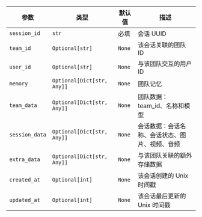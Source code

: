 | 参数 | 类型 | 默认值 | 描述 |
|-----------|------|---------|-------------|
| `session_id` | `str` | 必填 | 会话 UUID |
| `team_id` | `Optional[str]` | `None` | 该会话关联的团队 ID |
| `user_id` | `Optional[str]` | `None` | 与该团队交互的用户 ID |
| `memory` | `Optional[Dict[str, Any]]` | `None` | 团队记忆 |
| `team_data` | `Optional[Dict[str, Any]]` | `None` | 团队数据：team_id、名称和模型 |
| `session_data` | `Optional[Dict[str, Any]]` | `None` | 会话数据：会话名称、会话状态、图片、视频、音频 |
| `extra_data` | `Optional[Dict[str, Any]]` | `None` | 与该团队关联的额外存储数据 |
| `created_at` | `Optional[int]` | `None` | 该会话创建的 Unix 时间戳 |
| `updated_at` | `Optional[int]` | `None` | 该会话最后更新的 Unix 时间戳 |